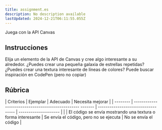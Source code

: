 ```yaml
---
title: assignment.es
description: No description available
lastUpdated: 2024-12-21T06:11:55.055Z
---
```


 Juega con la API Canvas

## Instrucciones

Elija un elemento de la API de Canvas y cree algo interesante a su alrededor. ¿Puedes crear una pequeña galaxia de estrellas repetidas? ¿Puedes crear una textura interesante de líneas de colores? Puede buscar inspiración en CodePen (pero no copiar)

## Rúbrica

| Criterios | Ejemplar | Adecuado | Necesita mejorar |
| -------- | -------------------------------------------------- ------- | ----------------------------------- | --------------------- |
| | El código se envía mostrando una textura o forma interesante | Se envía el código, pero no se ejecuta | No se envía el código |


